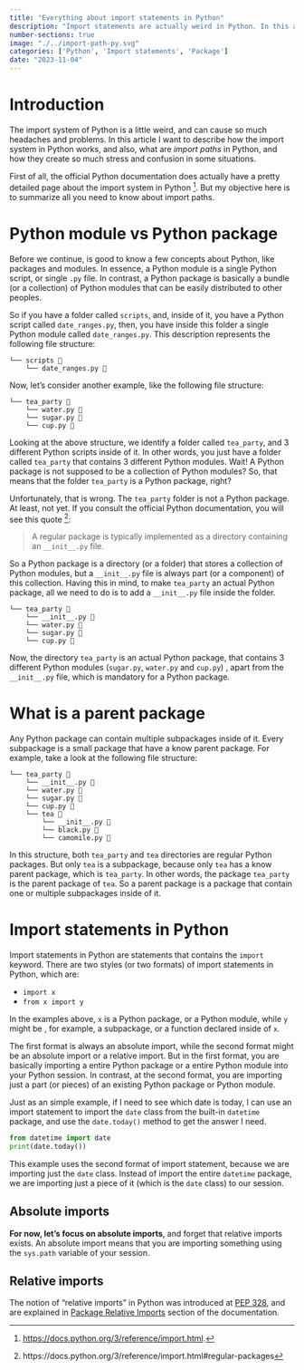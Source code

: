 ```yaml
---
title: "Everything about import statements in Python"
description: "Import statements are actually weird in Python. In this article I want to explain everything you need to know about import statements. What are they, how they live, and how they can destroy your hopes in humanity."
number-sections: true
image: "./../import-path-py.svg"
categories: ['Python', 'Import statements', 'Package']
date: "2023-11-04"
---
```


# Introduction

The import system of Python is a little weird, and can cause so much
headaches and problems. In this article I want to describe
how the import system in Python works, and also, what are
*import paths* in Python, and how they create so much stress and
confusion in some situations.

[^py-docs-import]: <https://docs.python.org/3/reference/import.html>.

First of all, the official Python documentation does actually have a pretty detailed
page about the import system in Python [^py-docs-import]. But my objective here
is to summarize all you need to know about import paths.


# Python module vs Python package

Before we continue, is good to know a few concepts about Python, like packages
and modules. In essence, a Python module is a single Python script, or single
`.py` file. In contrast, a Python package is basically a bundle (or a collection) of Python modules that can be
easily distributed to other peoples.

So if you have a folder called `scripts`, and, inside of it, you have a Python script
called `date_ranges.py`, then, you have inside this folder a single Python module called `date_ranges.py`. This description represents the following file structure:

```
└── scripts 📁
    └── date_ranges.py 📄
```

Now, let's consider another example, like the following file structure:

```
└── tea_party 📁
    └── water.py 📄
    └── sugar.py 📄
    └── cup.py 📄
```

Looking at the above structure, we identify a folder called `tea_party`, and 3 different Python scripts inside of it.
In other words, you just have a folder called `tea_party` that contains 3 different Python modules. Wait! A Python package is not supposed to be a collection of Python modules?
So, that means that the folder `tea_party` is a Python package, right?

Unfortunately, that is wrong. The `tea_party` folder is not a Python package.
At least, not yet. If you consult the official Python documentation, you will
see this quote [^py-pkg]:

> A regular package is typically implemented as a directory containing an `__init__.py` file.

[^py-pkg]: https://docs.python.org/3/reference/import.html#regular-packages

So a Python package is a directory (or a folder) that stores a collection
of Python modules, but a `__init__.py` file is always part (or a component) of this collection.
Having this in mind, to make `tea_party` an actual Python package, all we need to do is to add a `__init__.py` file inside the folder.

```
└── tea_party 📁
    └── __init__.py 📄
    └── water.py 📄
    └── sugar.py 📄
    └── cup.py 📄
```

Now, the directory `tea_party` is an actual Python package, that contains 3 different
Python modules (`sugar.py`, `water.py` and `cup.py`)
, apart from the `__init__.py` file, which is mandatory for a Python package.


# What is a parent package

Any Python package can contain multiple subpackages inside of it. Every subpackage
is a small package that have a know parent package. For example, take a look at the following
file structure:

```
└── tea_party 📁
    └── __init__.py 📄
    └── water.py 📄
    └── sugar.py 📄
    └── cup.py 📄
    └── tea 📁
        └── __init__.py 📄
        └── black.py 📄
        └── camomile.py 📄
```

In this structure, both `tea_party` and `tea` directories are regular Python packages.
But only `tea` is a subpackage, because only `tea` has a know parent package, which is
`tea_party`. In other words, the package `tea_party` is the parent package of `tea`.
So a parent package is a package that contain one or multiple subpackages inside of it.

# Import statements in Python

Import statements in Python are statements that contains the `import` keyword.
There are two styles (or two formats) of import statements in Python, which are:

- `import x`
- `from x import y`

In the examples above, `x` is a Python package, or a Python module, while `y` might be
, for example, a subpackage, or a function declared inside of `x`.

The first format is always an absolute import, while the second format might be
an absolute import or a relative import. But in the first format, you are basically
importing a entire Python package or a entire Python module into your Python
session. In contrast, at the second format, you are importing just a part (or pieces)
of an existing Python package or Python module.

Just as an simple example, if I need to see which date is today,
I can use an import statement to import the `date` class
from the built-in `datetime` package, and use the `date.today()` method to get
the answer I need.

```python
from datetime import date
print(date.today())
```

This example uses the second format of import statement, because we are importing
just the `date` class. Instead of import the entire `datetime` package, we are
importing just a piece of it (which is the `date` class) to our session.


## Absolute imports

**For now, let's focus on absolute imports**, and forget that relative imports exists.
An absolute import means that you are importing something using the `sys.path` variable
of your session.


## Relative imports

The notion of "relative imports" in Python was introduced at [PEP 328](https://peps.python.org/pep-0328/), and are explained in [Package Relative Imports](https://docs.python.org/3/reference/import.html#package-relative-imports) section of the documentation.

